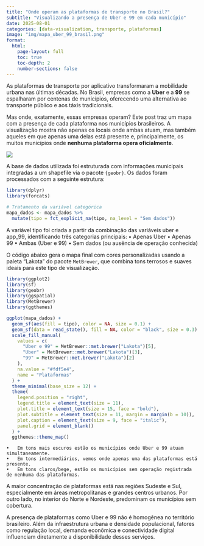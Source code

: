 ```yaml
---
title: "Onde operam as plataformas de transporte no Brasil?"
subtitle: "Visualizando a presença de Uber e 99 em cada município"
date: 2025-08-01
categories: [data-visualization, transporte, plataformas]
image: "img/mapa_uber_99_brasil.png"
format:
  html:
    page-layout: full
    toc: true
    toc-depth: 2
    number-sections: false
---
```


As plataformas de transporte por aplicativo transformaram a mobilidade urbana nas últimas décadas. No Brasil, empresas como a **Uber** e a **99** se espalharam por centenas de municípios, oferecendo uma alternativa ao transporte público e aos táxis tradicionais.

Mas onde, exatamente, essas empresas operam? Este post traz um mapa com a presença de cada plataforma nos municípios brasileiros. A visualização mostra não apenas os locais onde ambas atuam, mas também aqueles em que apenas uma delas está presente e, principalmente, os muitos municípios onde **nenhuma plataforma opera oficialmente**.


![](mapa_uber_99_brasil.png)

A base de dados utilizada foi estruturada com informações municipais integradas a um shapefile via o pacote `{geobr}`. Os dados foram processados com a seguinte estrutura:

```r
library(dplyr)
library(forcats)

# Tratamento da variável categórica
mapa_dados <- mapa_dados %>%
  mutate(tipo = fct_explicit_na(tipo, na_level = "Sem dados"))
```

A variável tipo foi criada a partir da combinação das variáveis uber e app_99, identificando três categorias principais: • Apenas Uber • Apenas 99 • Ambas (Uber e 99) • Sem dados (ou ausência de operação conhecida)

O código abaixo gera o mapa final com cores personalizadas usando a paleta “Lakota” do pacote `MetBrewer`, que combina tons terrosos e suaves ideais para este tipo de visualização.

```r
library(ggplot2)
library(sf)
library(geobr)
library(ggspatial)
library(MetBrewer)
library(ggthemes)

ggplot(mapa_dados) +
  geom_sf(aes(fill = tipo), color = NA, size = 0.1) +
  geom_sf(data = read_state(), fill = NA, color = "black", size = 0.3) +
  scale_fill_manual(
    values = c(
      "Uber e 99" = MetBrewer::met.brewer("Lakota")[5],
      "Uber" = MetBrewer::met.brewer("Lakota")[3],
      "99" = MetBrewer::met.brewer("Lakota")[2]
    ),
    na.value = "#fdf5e4",
    name = "Plataformas"
  ) +
  theme_minimal(base_size = 12) +
  theme(
    legend.position = "right",
    legend.title = element_text(size = 11),
    plot.title = element_text(size = 15, face = "bold"),
    plot.subtitle = element_text(size = 11, margin = margin(b = 10)),
    plot.caption = element_text(size = 9, face = "italic"),
    panel.grid = element_blank()
  ) +
  ggthemes::theme_map()
```

```         
•   Em tons mais escuros estão os municípios onde Uber e 99 atuam simultaneamente.
•   Em tons intermediários, vemos onde apenas uma das plataformas está presente.
•   Em tons claros/bege, estão os municípios sem operação registrada de nenhuma das plataformas.
```

A maior concentração de plataformas está nas regiões Sudeste e Sul, especialmente em áreas metropolitanas e grandes centros urbanos. Por outro lado, no interior do Norte e Nordeste, predominam os municípios sem cobertura.

A presença de plataformas como Uber e 99 não é homogênea no território brasileiro. Além da infraestrutura urbana e densidade populacional, fatores como regulação local, demanda econômica e conectividade digital influenciam diretamente a disponibilidade desses serviços.

